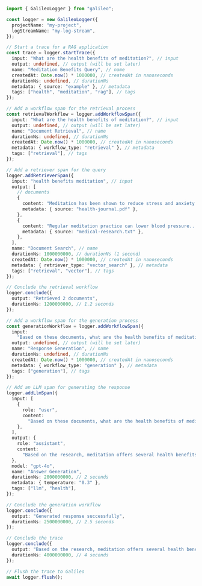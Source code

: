```typescript TypeScript
import { GalileoLogger } from "galileo";

const logger = new GalileoLogger({
  projectName: "my-project",
  logStreamName: "my-log-stream",
});

// Start a trace for a RAG application
const trace = logger.startTrace({
  input: "What are the health benefits of meditation?", // input
  output: undefined, // output (will be set later)
  name: "Meditation Benefits Query", // name
  createdAt: Date.now() * 1000000, // createdAt in nanoseconds
  durationNs: undefined, // durationNs
  metadata: { source: "example" }, // metadata
  tags: ["health", "meditation", "rag"], // tags
});

// Add a workflow span for the retrieval process
const retrievalWorkflow = logger.addWorkflowSpan({
  input: "What are the health benefits of meditation?", // input
  output: undefined, // output (will be set later)
  name: "Document Retrieval", // name
  durationNs: undefined, // durationNs
  createdAt: Date.now() * 1000000, // createdAt in nanoseconds
  metadata: { workflow_type: "retrieval" }, // metadata
  tags: ["retrieval"], // tags
});

// Add a retriever span for the query
logger.addRetrieverSpan({
  input: "health benefits meditation", // input
  output: [
    // documents
    {
      content: "Meditation has been shown to reduce stress and anxiety...",
      metadata: { source: "health-journal.pdf" },
    },
    {
      content: "Regular meditation practice can lower blood pressure...",
      metadata: { source: "medical-research.txt" },
    },
  ],
  name: "Document Search", // name
  durationNs: 1000000000, // durationNs (1 second)
  createdAt: Date.now() * 1000000, // createdAt in nanoseconds
  metadata: { retriever_type: "vector_search" }, // metadata
  tags: ["retrieval", "vector"], // tags
});

// Conclude the retrieval workflow
logger.conclude({
  output: "Retrieved 2 documents",
  durationNs: 1200000000, // 1.2 seconds
});

// Add a workflow span for the generation process
const generationWorkflow = logger.addWorkflowSpan({
  input:
    "Based on these documents, what are the health benefits of meditation?", // input
  output: undefined, // output (will be set later)
  name: "Response Generation", // name
  durationNs: undefined, // durationNs
  createdAt: Date.now() * 1000000, // createdAt in nanoseconds
  metadata: { workflow_type: "generation" }, // metadata
  tags: ["generation"], // tags
});

// Add an LLM span for generating the response
logger.addLlmSpan({
  input: [
    {
      role: "user",
      content:
        "Based on these documents, what are the health benefits of meditation? Documents: [...]",
    },
  ],
  output: {
    role: "assistant",
    content:
      "Based on the research, meditation offers several health benefits including reduced stress and anxiety, lower blood pressure...",
  },
  model: "gpt-4o",
  name: "Answer Generation",
  durationNs: 2000000000, // 2 seconds
  metadata: { temperature: "0.3" },
  tags: ["llm", "health"],
});

// Conclude the generation workflow
logger.conclude({
  output: "Generated response successfully",
  durationNs: 2500000000, // 2.5 seconds
});

// Conclude the trace
logger.conclude({
  output: "Based on the research, meditation offers several health benefits...",
  durationNs: 4000000000, // 4 seconds
});

// Flush the trace to Galileo
await logger.flush();
```
